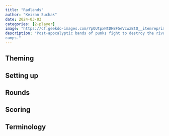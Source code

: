 ```yaml
---
title: "Radlands"
author: "Keiran Suchak"
date: 2024-03-03
categories: [2-player]
image: "https://cf.geekdo-images.com/YpQUtpxNtDHBF5eVcwzBtQ__itemrep/img/BHoQOIdc0M7Xa7hZkc633CLfDws=/fit-in/246x300/filters:strip_icc()/pic6478338.png"
description: "Post-apocalyptic bands of punks fight to destroy the rival tribe's
camps."
---
```


## Theming

## Setting up

## Rounds

## Scoring

## Terminology


